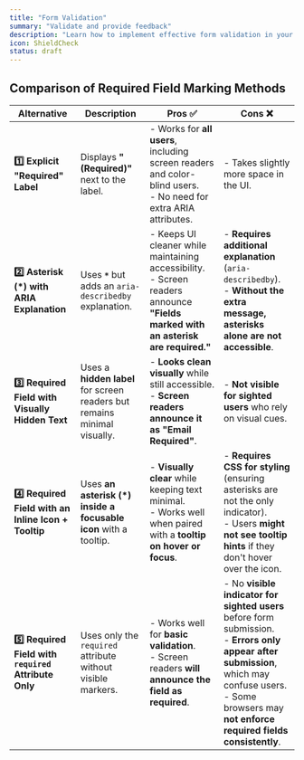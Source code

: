 ```yaml
---
title: "Form Validation"
summary: "Validate and provide feedback"
description: "Learn how to implement effective form validation in your web applications. Discover best practices for error handling, real-time validation, and user feedback."
icon: ShieldCheck
status: draft
---
```


## Comparison of Required Field Marking Methods

| Alternative                                          | Description                                                              | Pros ✅                                                                                                                              | Cons ❌                                                                                                                                                                                                            |
| ---------------------------------------------------- | ------------------------------------------------------------------------ | ------------------------------------------------------------------------------------------------------------------------------------ | ------------------------------------------------------------------------------------------------------------------------------------------------------------------------------------------------------------------ |
| **1️⃣ Explicit "Required" Label**                     | Displays **"(Required)"** next to the label.                             | - Works for **all users**, including screen readers and color-blind users.<br/>- No need for extra ARIA attributes.                  | - Takes slightly more space in the UI.                                                                                                                                                                             |
| **2️⃣ Asterisk (\*) with ARIA Explanation**           | Uses **`*`** but adds an `aria-describedby` explanation.                 | - Keeps UI cleaner while maintaining accessibility.<br/>- Screen readers announce **"Fields marked with an asterisk are required."** | - **Requires additional explanation** (`aria-describedby`).<br/>- **Without the extra message, asterisks alone are not accessible**.                                                                               |
| **3️⃣ Required Field with Visually Hidden Text**      | Uses a **hidden label** for screen readers but remains minimal visually. | - **Looks clean visually** while still accessible.<br/>- **Screen readers announce it as "Email Required"**.                         | - **Not visible for sighted users** who rely on visual cues.                                                                                                                                                       |
| **4️⃣ Required Field with an Inline Icon + Tooltip**  | Uses **an asterisk (\*) inside a focusable icon** with a tooltip.        | - **Visually clear** while keeping text minimal.<br/>- Works well when paired with a **tooltip on hover or focus**.                  | - **Requires CSS for styling** (ensuring asterisks are not the only indicator).<br/>- Users **might not see tooltip hints** if they don't hover over the icon.                                                     |
| **5️⃣ Required Field with `required` Attribute Only** | Uses only the `required` attribute without visible markers.              | - Works well for **basic validation**.<br/>- Screen readers **will announce the field as required**.                                 | - No **visible indicator for sighted users** before form submission.<br/>- **Errors only appear after submission**, which may confuse users.<br/>- Some browsers may **not enforce required fields consistently**. |
